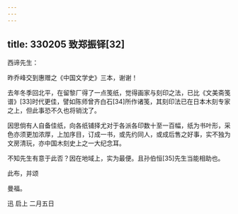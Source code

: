 ```yaml
---
---
---
```

title: 330205 致郑振铎[32]
---




西谛先生：

昨乔峰交到惠赠之《中国文学史》三本，谢谢！

去年冬季回北平，在留黎厂得了一点笺纸，觉得画家与刻印之法，已比《文美斋笺谱》[33]时代更佳，譬如陈师曾齐白石[34]所作诸笺，其刻印法已在日本木刻专家之上，但此事恐不久也将销沈了。

因思倘有人自备佳纸，向各纸铺择尤对于各派各印数十至一百幅，纸为书叶形，采色亦须更加浓厚，上加序目，订成一书，或先约同人，或成后售之好事，实不独为文房清玩，亦中国木刻史上之一大纪念耳。

不知先生有意于此否？因在地域上，实为最便。且孙伯恒[35]先生当能相助也。

此布，并颂

曼福。

迅 启上 二月五日